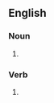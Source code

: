 ==English==

===Noun===
{{head|en|noun form}}

# {{plural of|en|transgender|t=now often offensive: a transgender person}}

===Verb===
{{head|en|verb form}}

# {{en-third-person singular of|transgender}}